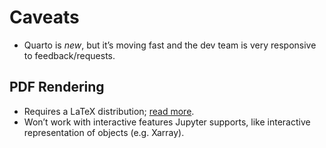# Caveats

* Quarto is _new_, but it's moving fast and the dev team is very responsive to
  feedback/requests.


## PDF Rendering

* Requires a LaTeX distribution; [read
  more](https://quarto.org/docs/output-formats/pdf-engine.html).
* Won't work with interactive features Jupyter supports, like interactive
  representation of objects (e.g. Xarray).
